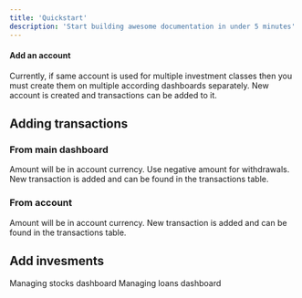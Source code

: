```yaml
---
title: 'Quickstart'
description: 'Start building awesome documentation in under 5 minutes'
---
```


#### Add an account
<Steps>
  <Step title="Select a dashboard and then find the acounts panel">
  </Step>
  <Step title="Click 'Add +' to add a new account">
    <Note>
      Currently, if same account is used for multiple investment classes then you must create them on multiple according dashboards separately.
    </Note>
  </Step>
  <Step title="Choose account type, enter name and withdrawal fee and choose account currency">
  </Step>
  <Step title="Click 'Add'">
  </Step>
  <Step title="Done">
    <Check>
      New account is created and transactions can be added to it.
    </Check>
  </Step>
</Steps>

## Adding transactions

### From main dashboard

<Steps>
  <Step title="Click the + icon on the transaction table">
  </Step>
  <Step title="Choose transaction name, account, date and amount">
    <Note>
      Amount will be in account currency.
    </Note>
  </Step>
  <Step title="Click 'Add'">
    <Note>
      Use negative amount for withdrawals.
    </Note>
  </Step>
  <Step title="Done">
    <Check>
      New transaction is added and can be found in the transactions table.
    </Check>
  </Step>
</Steps>

### From account

<Steps>
  <Step title="Click the + icon on the account element">
  </Step>
  <Step title="Choose transaction name, date and amount">
    <Note>
      Amount will be in account currency.
    </Note>
  </Step>
  <Step title="Click 'Deposit' or withdrawal icon next to it depending on the transaction type">
  </Step>
  <Step title="Done">
    <Check>
      New transaction is added and can be found in the transactions table.
    </Check>
  </Step>
</Steps>

## Add invesments

<CardGroup cols={2}>
  <Card title="Stocks" icon="chart-line" href="/dashboards/stocks">
    Managing stocks dashboard
  </Card>

  <Card title="Loans" icon="hand-holding-dollar" href="/dashboards/loans">
    Managing loans dashboard
  </Card>

</CardGroup>